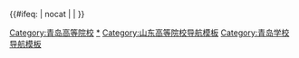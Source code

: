 {{Navbox
|name = 青岛高等院校
|title = [[青岛市高等学校列表|青岛高等院校]]
|style = text-align: left;
|groupstyle = text-align: center;
|state = {{{state|autocollapse}}}
|bodyclass = hlist
|above =
* 相关：[[中华人民共和国高等教育|中国高等教育]]
* [[中国内地高等学校列表]]
* [[山东省高等学校列表]]
* [[青岛市高等学校列表]]

|group1 = [[中华人民共和国军事院校列表|军事]]本科高校
|list1 =
*[[中国人民解放军海军潜艇学院]]<sup>（[[副军级]]）</sup>
*[[中国人民解放军海军航空大学]]<sup>（[[副军级]]）校区</sup>

|group2 = [[中华人民共和国教育部直属高等学校列表|部属]]本科高校
|list2 =
*[[山东大学青岛校区|山东大学（青岛）]]<sup>（[[双一流|一流大学A类]]）三地办学</sup>
*[[中国海洋大学]]<sup>（[[双一流|一流大学A类]]）</sup>
*[[中国石油大学（华东）]]<sup>（[[双一流|一流学科]]）两地办学、本部</sup>

|group3 = [[山东省|省属]]本科高校
|list3 =
*[[青岛大学]]
*[[山东科技大学]]<sup>三地办学、本部</sup>
*[[青岛科技大学]]
*[[青岛理工大学]]
*[[青岛农业大学]]

|group4 = 民办本科高校
|list4 =
*[[青岛滨海学院]]
*[[青岛恒星科技学院]]
*[[青岛黄海学院]]
*[[青岛城市学院]]
*[[青岛电影学院]]
*[[青岛工学院]]
*[[青岛工程学院]]

|group5 = 省属专科高校
|list5 =
*[[青岛职业技术学院]]
*[[山东外贸职业学院]]
*[[青岛酒店管理职业技术学院]]
*[[青岛港湾职业技术学院]]
*[[青岛远洋船员职业学院]]
*[[青岛工程职业学院]]
*[[青岛幼儿师范高等专科学校]]

|group6 = 民办专科高校
|list6 =
*[[青岛飞洋职业技术学院]]
*[[青岛求实职业技术学院]]
*[[青岛航空科技职业学院]]
*[[德州科技职业学院]]<sup>校区</sup>

|group7 = 省属成人高校
|list7 =
* [[青岛开放大学|青岛开放大学（青岛创业大学）]]

|belowstyle = text-align: left;
|below = 注：以上为截至2020年6月30日的数据（[http://www.moe.gov.cn/jyb_xxgk/s5743/s5744/202007/t20200709_470937.html 全国高等学校名单]）
}}<includeonly>{{#ifeq: {{{1}}} | nocat | <!--空--> | [[Category:青岛高等院校]]}}</includeonly><noinclude>

[[Category:青岛高等院校|*]]
[[Category:山东高等院校导航模板]]
[[Category:青岛学校导航模板]]
</noinclude>